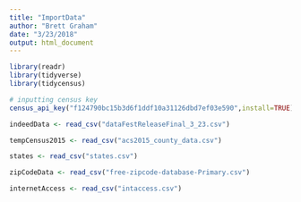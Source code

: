 ```yaml
---
title: "ImportData"
author: "Brett Graham"
date: "3/23/2018"
output: html_document
---
```

```r
library(readr)
library(tidyverse)
library(tidycensus)
```

```r
# inputting census key
census_api_key("f124790bc15b3d6f1ddf10a31126dbd7ef03e590",install=TRUE)
```


```r
indeedData <- read_csv("dataFestReleaseFinal_3_23.csv")
```

```r
tempCensus2015 <- read_csv("acs2015_county_data.csv")

```

```r
states <- read_csv("states.csv")
```

```r
zipCodeData <- read_csv("free-zipcode-database-Primary.csv")
```

```r
internetAccess <- read_csv("intaccess.csv")
```

